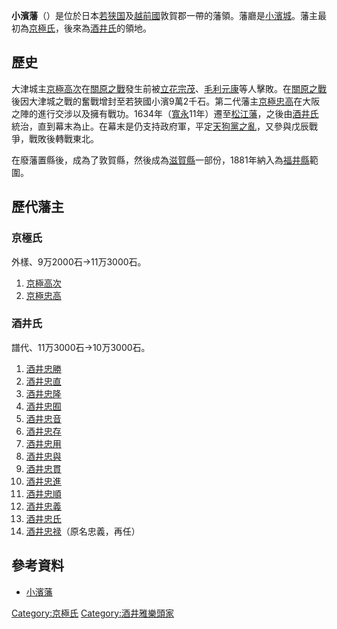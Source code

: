 '''小濱藩'''（{{jpn|j=小浜藩|hg=おばまはん|rm=Obama han|f=y}}）是位於日本[[若狭国|若狭国]]及[[越前國|越前國]]敦賀郡一帶的藩領。藩廳是[[小濱城_(若狹國)|小濱城]]。藩主最初為[[京極氏|京極氏]]，後來為[[酒井氏|酒井氏]]的領地。

==歷史==
大津城主[[京極高次|京極高次]]在[[關原之戰|關原之戰]]發生前被[[立花宗茂|立花宗茂]]、[[毛利元康|毛利元康]]等人擊敗。在[[關原之戰|關原之戰]]後因大津城之戰的奮戰增封至若狹國小濱9萬2千石。第二代藩主[[京極忠高|京極忠高]]在大阪之陣的進行交涉以及擁有戰功。1634年（[[寬永|寬永]]11年）遷至[[松江藩|松江藩]]，之後由[[酒井氏|酒井氏]]統治，直到幕末為止。在幕末是仍支持政府軍，平定[[天狗黨之亂|天狗黨之亂]]，又參與戊辰戰爭，戰敗後轉戰東北。

在廢藩置縣後，成為了敦賀縣，然後成為[[滋賀縣|滋賀縣]]一部份，1881年納入為[[福井縣|福井縣]]範圍。

==歷代藩主==
=== 京極氏 ===
外樣、9万2000石→11万3000石。
# [[京極高次|京極高次]]
# [[京極忠高|京極忠高]]

=== 酒井氏 ===
譜代、11万3000石→10万3000石。
# [[酒井忠勝_(小濱藩主)|酒井忠勝]]
# [[酒井忠直|酒井忠直]]
# [[酒井忠隆|酒井忠隆]]
# [[酒井忠囿|酒井忠囿]]
# [[酒井忠音|酒井忠音]]
# [[酒井忠存|酒井忠存]]
# [[酒井忠用|酒井忠用]]
# [[酒井忠與|酒井忠與]]
# [[酒井忠貫|酒井忠貫]]
# [[酒井忠進|酒井忠進]]
# [[酒井忠順|酒井忠順]]
# [[酒井忠義_(小濱藩主)|酒井忠義]]
# [[酒井忠氏|酒井忠氏]]
# [[酒井忠義_(小濱藩主)|酒井忠禄]]（原名忠義，再任）

==參考資料==
*[https://web.archive.org/web/20120128115728/http://www.asahi-net.or.jp/~me4k-skri/han/hokuriku/obama.html 小濱藩]

{{DEFAULTSORT:Obama-han}}
{{江戶時代的藩}}
[[Category:京極氏|Category:京極氏]]
[[Category:酒井雅樂頭家|Category:酒井雅樂頭家]]